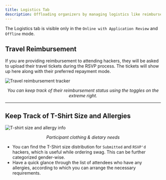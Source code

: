 ```yaml
---
title: Logistics Tab
description: Offloading organizers by managing logistics like reimbursements, t-shirt sizes, and allergies.
---
```


<Callout title="Mode Specific" type="info">
  The Logistics tab is visible only in the <code>Online with Application Review</code> and <code>Offline</code> mode.
</Callout>

## Travel Reimbursement

If you are providing reimbursement to attending hackers, they will be asked to upload their travel tickets during the RSVP process. The tickets will show up here along with their preferred repayment mode.

<img src="/assets/image-9.24.webp" alt="Travel reimbursement tracker" />
<p align="center"><i>You can keep track of their reimbursement status using the toggles on the extreme right.</i></p>

---

## Keep Track of T-Shirt Size and Allergies

<img src="/assets/image-9.25.webp" alt="T-shirt size and allergy info" />
<p align="center"><i>Participant clothing & dietary needs</i></p>

- You can find the T-Shirt size distribution for `Submitted` and `RSVP'd` hackers, which is useful while ordering swag. This can be further categorized gender-wise.  
- Have a quick glance through the list of attendees who have any allergies, according to which you can arrange the necessary requirements.
